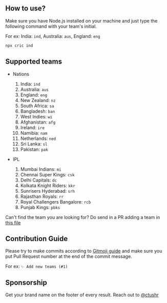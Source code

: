 
<Hero />

## How to use?

Make sure you have Node.js installed on your machine and just type the
following command with your team's initial.

For ex: India: `ind`, Australia: `aus`, England: `eng`

```bash
npx cric ind
```

## Supported teams

- Nations

  1. India: `ind`
  2. Australia: `aus`
  3. England: `eng`
  4. New Zealand: `nz`
  5. South Africa: `sa`
  6. Bangladesh: `ban`
  7. West Indies: `wi`
  8. Afghanistan: `afg`
  9. Ireland: `ire`
  10. Namibia: `nam`
  11. Netherlands: `ned`
  12. Sri Lanka: `sl`
  13. Pakistan: `pak`

- IPL
  1. Mumbai Indians: `mi`
  2. Chennai Super Kings: `csk`
  3. Delhi Capitals: `dc`
  4. Kolkata Knight Riders: `kkr`
  5. Sunrisers Hyderabad: `srh`
  6. Rajasthan Royals: `rr`
  7. Royal Challengers Bangalore: `rcb`
  8. Punjab Kings: `pbks`

Can't find the team you are looking for?
Do send in a PR adding a team in [this file](https://github.com/chtushar/cric/blob/main/data/data.go)

## Contribution Guide

Please try to make commits according to [Gitmoji guide](https://gitmoji.dev/) and make sure you put Pull Request number at the end of the commit message.

For ex: `✨ Add new teams (#1)`

## Sponsorship

Get your brand name on the footer of every result. Reach out to [@ctushr](https://twitter.com/ctushr)
